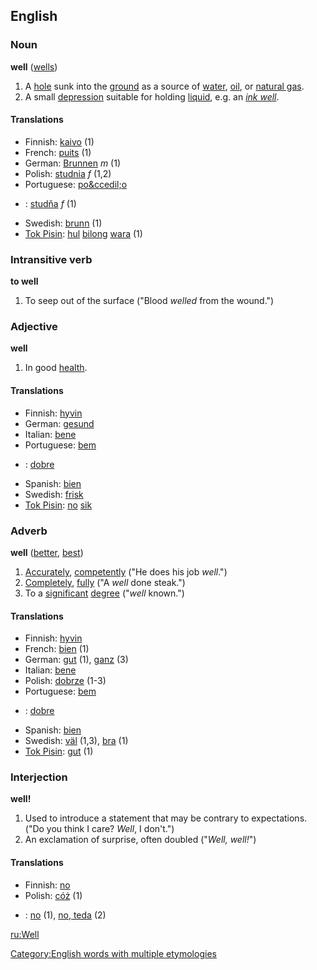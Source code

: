 ==English==
===Noun===
'''well''' ([[wells]])

#A [[hole]] sunk into the [[ground]] as a source of [[water]], [[oil]], or [[natural gas]].
#A small [[depression]] suitable for holding [[liquid]], e.g. an ''[[ink well]]''.

====Translations====  
*Finnish: [[kaivo]] (1)
*French: [[puits]] (1)
*German: [[Brunnen]] ''m'' (1)
*Polish: [[studnia]] ''f'' (1,2)
*Portuguese: [[po&ccedil;o]]
*{{sk}}: [[studňa#Slovak|studňa]] ''f'' (1)
*Swedish: [[brunn]] (1)
*[[Tok Pisin]]: [[hul]] [[bilong]] [[wara]] (1)

===Intransitive verb===
'''to well'''

# To seep out of the surface ("Blood ''welled'' from the wound.")

===Adjective===
'''well'''

#In good [[health]].

====Translations====  
*Finnish: [[hyvin]]
*German: [[gesund]]
*Italian: [[bene]]
*Portuguese: [[bem]]
*{{sk}}: [[dobre#Slovak|dobre]]
*Spanish: [[bien]]
*Swedish: [[frisk]]
*[[Tok Pisin]]: [[no]] [[sik]]

===Adverb===  
'''well''' ([[better]], [[best]])

#[[Accurately]], [[competently]] ("He does his job ''well''.")
#[[Completely]], [[fully]] ("A ''well'' done steak.")
#To a [[significant]] [[degree]] ("''well'' known.")

====Translations====
*Finnish: [[hyvin]]
*French: [[bien]]  (1)
*German: [[gut]] (1), [[ganz]] (3)
*Italian: [[bene]]
*Polish: [[dobrze]] (1-3)
*Portuguese: [[bem]]
*{{sk}}: [[dobre#Slovak|dobre]]
*Spanish: [[bien]]
*Swedish: [[väl]] (1,3), [[bra]] (1)
*[[Tok Pisin]]: [[gut]] (1)

===Interjection===
'''well!'''

#Used to introduce a statement that may be contrary to expectations.  ("Do you think I care?  ''Well'', I don't.")
#An exclamation of surprise, often doubled ("''Well, well!''")

====Translations====
*Finnish: [[no]]
*Polish: [[cóż]] (1)
*{{sk}}: [[no]] (1), [[no, teda]] (2)

[[ru:Well]]
[[Category:English words with multiple etymologies]]